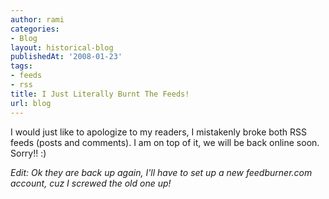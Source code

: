 ```yaml
---
author: rami
categories:
- Blog
layout: historical-blog
publishedAt: '2008-01-23'
tags:
- feeds
- rss
title: I Just Literally Burnt The Feeds!
url: blog
---
```


I would just like to apologize to my readers, I mistakenly broke both RSS feeds (posts and comments). I am on top of it, we will be back online soon. Sorry!! :)

*Edit: Ok they are back up again, I'll have to set up a new feedburner.com account, cuz I screwed the old one up!*